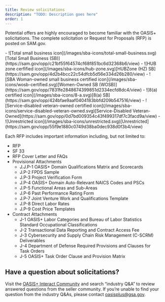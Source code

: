 ```yaml
---
title: Review solicitations
description: "TODO: Description goes here"
order: 1
---
```



Potential offers are highly encouraged to become familiar with the OASIS+ solicitations. The complete solicitation or Request for Proposals (RFP) is posted on SAM.gov.

<div class="oasis-2-column-image-list">
- ![Total small business icon](/images/sba-icons/total-small-business.svg) [Total Small Business (SB)](https://sam.gov/opp/c21bf55f64574cf68f851bc6d32368b6/view)
- ![HUB zone cerfified icon](/images/sba-icons/hub-zone.svg)[HUBZone (HZ) SB](https://sam.gov/opp/4d2b4bcc22c54dfcb5d56e334d26b280/view)
- ![SBA Woman-owned small business certified icon](/images/sba-icons/wosb-certified.svg)[Women-Owned SB (WOSB)](https://sam.gov/opp/7831fe2848674399851d2334ecfd8dc4/view)
- ![8(a) certified icon](/images/sba-icons/8-a.svg)[8(a) SB](https://sam.gov/opp/424bfae9aaf0404183bbfd209b547516/view)
- ![Service-disabled veteran-owned certified icon](/images/sba-icons/service-disabled-veteran-owned.svg)[Service-Disabled Veteran-Owned](https://sam.gov/opp/0d7bd009354c43f499317df7c3facd9a/view)
- ![Unrestricted icon](/images/sba-icons/unrestricted.svg)[Unrestricted](https://sam.gov/opp/55f9e1880c0749d38ba0dec938d0f3b4/view)
</div>

Each RFP includes important information including, but not limited to:

- RFP
- SF 33 
- RFP Cover Letter and FAQs
- Provisional Attachments
    - J.J.P-1 OASIS+ Domain Qualifications Matrix and Scorecards
    - J.P-2 FPDS Sample
    - J.P-3 Project Verification Form
    - J.P-4 OASIS+ Domain Auto-Relevant NAICS Codes and PSCs
    - J.P-5 Functional Areas and Sub-Areas
    - J.P-6 Past Performance Rating Form
    - J.P-7 Joint Venture Work and Qualifications Template
    - J.P-8 Direct Labor Rates
    - J.P-9 Cost Price Templates
- Contract Attachments
    - J-1 OASIS+ Labor Categories and Bureau of Labor Statistics Standard Occupational Classifications
    - J-2 Transactional Data Reporting and Contract Access Fee
    - J-3 Cybersecurity and Supply Chain Risk Management (C-SCRM) Deliverables
    - J-4 Department of Defense Required Provisions and Clauses for Task Orders
    - J-5 OASIS+ Task Order Clause and Provision Matrix

## Have a question about solicitations?

Visit the [OASIS+ Interact Community](https://buy.gsa.gov/interact/community/196/activity-feed) and search “industry Q&A” to review answered questions from the seller community. If you’re unable to find your question from the industry Q&As, please contact oasisplus@gsa.gov.
